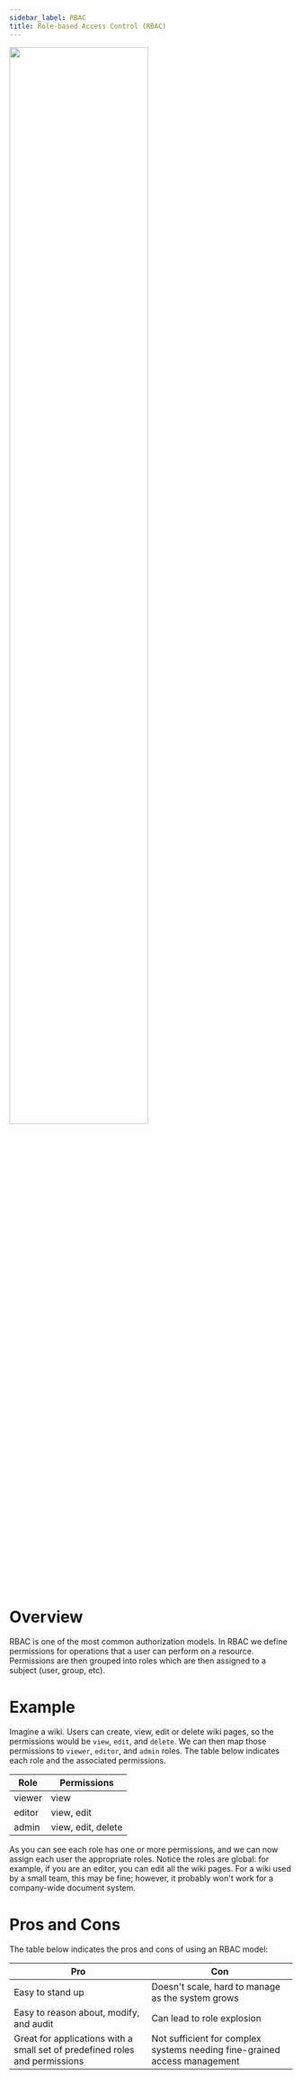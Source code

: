 ```yaml
---
sidebar_label: RBAC
title: Role-based Access Control (RBAC)
---
```

<img width="70%" src="https://cdn.sanity.io/images/4gqsq44z/production/aa78dc75f19e5457619010ade8697534acefc507-801x554.png"/>

# Overview
RBAC is one of the most common authorization models. In RBAC we define permissions for operations that a user can perform on a resource. Permissions are then grouped into roles which are then assigned to a subject (user, group, etc). 

# Example
Imagine a wiki. Users can create, view, edit or delete wiki pages, so the permissions would be `view`, `edit`, and `delete`. We can then map those permissions to `viewer`, `editor`, and `admin` roles. The table below indicates each role and the associated permissions.

| Role   | Permissions |
| ------ | ----------- |
| viewer | view        |
| editor | view, edit  |
| admin  | view, edit, delete |

As you can see each role has one or more permissions, and we can now assign each user the appropriate roles. Notice the roles are global: for example, if you are an editor, you can edit all the wiki pages. For a wiki used by a small team, this may be fine; however, it probably won't work for a company-wide document system. 

# Pros and Cons
The table below indicates the pros and cons of using an RBAC model:

| Pro             | Con            |
| --------------- | -------------- |
| Easy to stand up | Doesn't scale, hard to manage as the system grows |
| Easy to reason about, modify, and audit | Can lead to role explosion |
| Great for applications with a small set of predefined roles and permissions | Not sufficient for complex systems needing fine-grained access management | 
